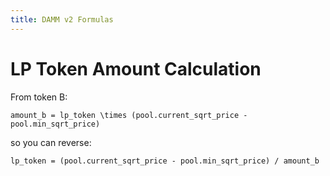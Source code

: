 ```yaml
---
title: DAMM v2 Formulas
---
```


# LP Token Amount Calculation

From token B:

```
amount_b = lp_token \times (pool.current_sqrt_price - pool.min_sqrt_price)
```

so you can reverse:

```
lp_token = (pool.current_sqrt_price - pool.min_sqrt_price) / amount_b
```